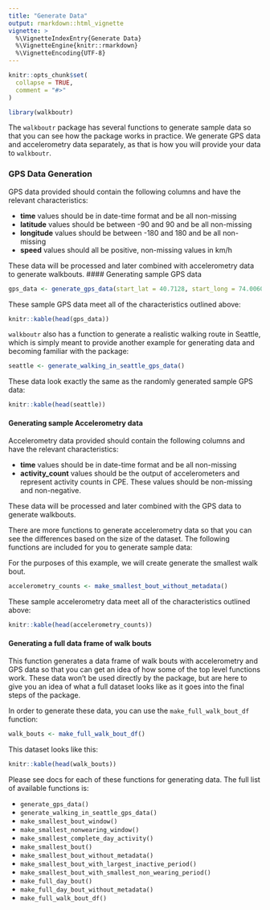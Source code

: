 ```yaml
---
title: "Generate Data"
output: rmarkdown::html_vignette
vignette: >
  %\VignetteIndexEntry{Generate Data}
  %\VignetteEngine{knitr::rmarkdown}
  %\VignetteEncoding{UTF-8}
---
```


```r
knitr::opts_chunk$set(
  collapse = TRUE,
  comment = "#>"
)

```

```r
library(walkboutr)
```

The `walkboutr` package has several functions to generate sample data so that you can see how the package works in practice. We generate GPS data and accelerometry data separately, as that is how you will provide your data to `walkboutr`. 

### GPS Data Generation

GPS data provided should contain the following columns and have the relevant characteristics: 
<p> - **time** values should be in date-time format and be all non-missing
- **latitude** values should be between -90 and 90 and be all non-missing 
- **longitude** values should be between -180 and 180 and be all non-missing
- **speed** values should all be positive, non-missing values in km/h

These data will be processed and later combined with accelerometry data to generate walkbouts. 
#### Generating sample GPS data 

```r
gps_data <- generate_gps_data(start_lat = 40.7128, start_long = 74.0060, start_time = lubridate::ymd_hms('2012-04-07 00:00:30'))
```

These sample GPS data meet all of the characteristics outlined above: 

```r
knitr::kable(head(gps_data))
```

`walkboutr` also has a function to generate a realistic walking route in Seattle, which is simply meant to provide another example for generating data and becoming familiar with the package: 

```r
seattle <- generate_walking_in_seattle_gps_data()
```

These data look exactly the same as the randomly generated sample GPS data: 
```r
knitr::kable(head(seattle))
```

<p>
<p>
#### Generating sample Accelerometry data 

Accelerometry data provided should contain the following columns and have the relevant characteristics: 
<p> - **time** values should be in date-time format and be all non-missing
- **activity_count** values should be the output of accelerometers and represent activity counts in CPE. These values should be non-missing and non-negative.

These data will be processed and later combined with the GPS data to generate walkbouts. 

There are more functions to generate accelerometry data so that you can see the differences based on the size of the dataset. The following functions are included for you to generate sample data: 


For the purposes of this example, we will create generate the smallest walk bout. 

```r
accelerometry_counts <- make_smallest_bout_without_metadata()
```

These sample accelerometry data meet all of the characteristics outlined above: 
```r
knitr::kable(head(accelerometry_counts))
```

#### Generating a full data frame of walk bouts 

This function generates a data frame of walk bouts with accelerometry and GPS data so that you can get an idea of how some of the top level functions work. These data won't be used directly by the package, but are here to give you an idea of what a full dataset looks like as it goes into the final steps of the package. 

In order to generate these data, you can use the `make_full_walk_bout_df` function: 
```r
walk_bouts <- make_full_walk_bout_df()
```

This dataset looks like this: 
```r
knitr::kable(head(walk_bouts))
```


Please see docs for each of these functions for generating data. The full list of available functions is: 
<p> - `generate_gps_data()`
- `generate_walking_in_seattle_gps_data()`
- `make_smallest_bout_window()`
- `make_smallest_nonwearing_window()`
- `make_smallest_complete_day_activity()`
- `make_smallest_bout()`
- `make_smallest_bout_without_metadata()`
- `make_smallest_bout_with_largest_inactive_period()`
- `make_smallest_bout_with_smallest_non_wearing_period()`
- `make_full_day_bout()`
- `make_full_day_bout_without_metadata()`
- `make_full_walk_bout_df()`

